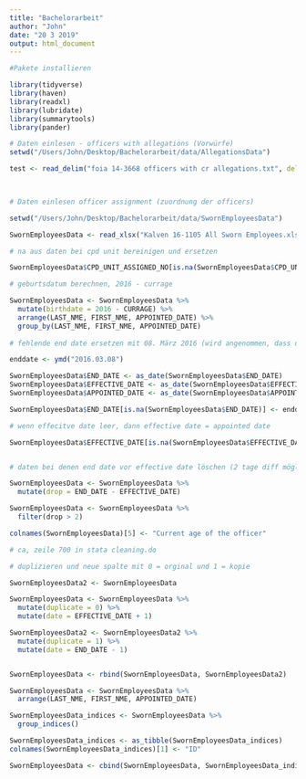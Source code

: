 ```yaml
---
title: "Bachelorarbeit"
author: "John"
date: "20 3 2019"
output: html_document
---
```


```r
#Pakete installieren

library(tidyverse)
library(haven)
library(readxl)
library(lubridate)
library(summarytools)
library(pander)
```



```r
# Daten einlesen - officers with allegations (Vorwürfe)
setwd("/Users/John/Desktop/Bachelorarbeit/data/AllegationsData")

test <- read_delim("foia 14-3668 officers with cr allegations.txt", delim = "||")

 
```

```r
# Daten einlesen officer assignment (zuordnung der officers)

setwd("/Users/John/Desktop/Bachelorarbeit/data/SwornEmployeesData")

SwornEmployeesData <- read_xlsx("Kalven 16-1105 All Sworn Employees.xlsx")

# na aus daten bei cpd unit bereinigen und ersetzen

SwornEmployeesData$CPD_UNIT_ASSIGNED_NO[is.na(SwornEmployeesData$CPD_UNIT_ASSIGNED_NO)] <- 999999

# geburtsdatum berechnen, 2016 - currage

SwornEmployeesData <- SwornEmployeesData %>% 
  mutate(birthdate = 2016 - CURRAGE) %>%
  arrange(LAST_NME, FIRST_NME, APPOINTED_DATE) %>%
  group_by(LAST_NME, FIRST_NME, APPOINTED_DATE)
  
# fehlende end date ersetzen mit 08. März 2016 (wird angenommen, dass die noch da arbeiten)

enddate <- ymd("2016.03.08")

SwornEmployeesData$END_DATE <- as_date(SwornEmployeesData$END_DATE)
SwornEmployeesData$EFFECTIVE_DATE <- as_date(SwornEmployeesData$EFFECTIVE_DATE)
SwornEmployeesData$APPOINTED_DATE <- as_date(SwornEmployeesData$APPOINTED_DATE)

SwornEmployeesData$END_DATE[is.na(SwornEmployeesData$END_DATE)] <- enddate

# wenn effecitve date leer, dann effective date = appointed date

SwornEmployeesData$EFFECTIVE_DATE[is.na(SwornEmployeesData$EFFECTIVE_DATE)] <- SwornEmployeesData$APPOINTED_DATE[is.na(SwornEmployeesData$EFFECTIVE_DATE)]


# daten bei denen end date vor effective date löschen (2 tage diff möglich)

SwornEmployeesData <- SwornEmployeesData %>%
  mutate(drop = END_DATE - EFFECTIVE_DATE)

SwornEmployeesData <- SwornEmployeesData %>%
  filter(drop > 2)

colnames(SwornEmployeesData)[5] <- "Current age of the officer"

# ca, zeile 700 in stata cleaning.do

# duplizieren und neue spalte mit 0 = orginal und 1 = kopie

SwornEmployeesData2 <- SwornEmployeesData  

SwornEmployeesData <- SwornEmployeesData %>%
  mutate(duplicate = 0) %>%
  mutate(date = EFFECTIVE_DATE + 1)

SwornEmployeesData2 <- SwornEmployeesData2 %>%
  mutate(duplicate = 1) %>%
  mutate(date = END_DATE - 1)


SwornEmployeesData <- rbind(SwornEmployeesData, SwornEmployeesData2)

SwornEmployeesData <- SwornEmployeesData %>%
  arrange(LAST_NME, FIRST_NME, APPOINTED_DATE)

SwornEmployeesData_indices <- SwornEmployeesData %>%
  group_indices()

SwornEmployeesData_indices <- as_tibble(SwornEmployeesData_indices)
colnames(SwornEmployeesData_indices)[1] <- "ID"

SwornEmployeesData <- cbind(SwornEmployeesData, SwornEmployeesData_indices)

```

